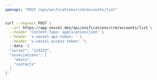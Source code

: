 ```yaml
---
openapi: "POST /api/unifications/crm/accounts/list"
---
```


<RequestExample>

```bash Request
curl --request POST \
  --url https://app.vessel.dev/api/unifications/crm/accounts/list \
  --header 'Content-Type: application/json' \
  --header 'x-vessel-api-token: ' \
  --header 'x-vessel-access-token: '\ 
  --data '{
  "cursor": "123123",
  "associations": [
    "deals",
    "contacts"
  ]
}'
```

</RequestExample>


      
